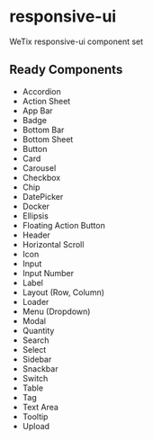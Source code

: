 
<Meta title="Docs/Introduction" />

# responsive-ui

WeTix responsive-ui component set

## Ready Components

- Accordion
- Action Sheet
- App Bar
- Badge
- Bottom Bar
- Bottom Sheet
- Button
- Card
- Carousel
- Checkbox
- Chip
- DatePicker
- Docker
- Ellipsis
- Floating Action Button
- Header
- Horizontal Scroll
- Icon
- Input
- Input Number
- Label
- Layout (Row, Column)
- Loader
- Menu (Dropdown)
- Modal
- Quantity
- Search
- Select
- Sidebar
- Snackbar
- Switch
- Table
- Tag
- Text Area
- Tooltip
- Upload